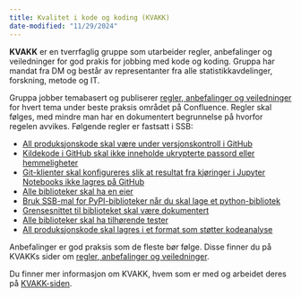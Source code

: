 ```yaml
---
title: Kvalitet i kode og koding (KVAKK)
date-modified: "11/29/2024"
---
```


**KVAKK** er en tverrfaglig gruppe som utarbeider regler, anbefalinger og veiledninger for god prakis for jobbing med kode og koding.
Gruppa har mandat fra DM og består av representanter fra alle statistikkavdelinger, forskning, metode og IT.

Gruppa jobber temabasert og publiserer
[regler, anbefalinger og veiledninger](https://statistics-norway.atlassian.net/wiki/spaces/BEST/pages/3261497397/Kvalitet+i+kode+og+koding)
for hvert tema under beste praksis området på Confluence. Regler skal følges, med mindre man har en dokumentert begrunnelse på hvorfor regelen avvikes. Følgende regler er fastsatt i SSB:

- [All produksjonskode skal være under versjonskontroll i GitHub](https://statistics-norway.atlassian.net/wiki/spaces/BEST/pages/3041492993/Regler+og+anbefalinger+for+versjonskontroll+med+Git#R-001-Regel:-All-produksjonskode-skal-v%C3%A6re-under-versjonskontroll-i-GitHub.)
- [Kildekode i GitHub skal ikke inneholde ukrypterte passord eller hemmeligheter](https://statistics-norway.atlassian.net/wiki/spaces/BEST/pages/3041492993/Regler+og+anbefalinger+for+versjonskontroll+med+Git#R-003-Regel%3A-Kildekode-i-GitHub-skal-ikke-inneholde-ukrypterte-passord-eller-hemmeligheter.)
- [Git-klienter skal konfigureres slik at resultat fra kjøringer i Jupyter Notebooks ikke lagres på GitHub](https://statistics-norway.atlassian.net/wiki/spaces/BEST/pages/3041492993/Regler+og+anbefalinger+for+versjonskontroll+med+Git#R-004-Regel%3A-Git-klienter-skal-konfigureres-slik-at-resultat-fra-kj%C3%B8ringer-i-Jupyter-Notebooks-ikke-lagres-p%C3%A5-GitHub.)
- [Alle biblioteker skal ha en eier](https://statistics-norway.atlassian.net/wiki/spaces/BEST/pages/3569778806/Regler+og+anbefalinger+for+gjenbruk#R-040-Regel%3A-Alle-biblioteker-skal-ha-en-eier)
- [Bruk SSB-mal for PyPI-biblioteker når du skal lage et python-bibliotek](https://statistics-norway.atlassian.net/wiki/spaces/BEST/pages/3569778806/Regler+og+anbefalinger+for+gjenbruk#R-041-Regel%3A-Bruk-SSB-mal-for-PyPI-biblioteker-n%C3%A5r-du-skal-lage-et-python-bibliotek)
- [Grensesnittet til biblioteket skal være dokumentert](https://statistics-norway.atlassian.net/wiki/spaces/BEST/pages/3569778806/Regler+og+anbefalinger+for+gjenbruk#R-042-Regel%3A-Grensesnittet-til-biblioteket-skal-v%C3%A6re-dokumentert)
- [ Alle biblioteker skal ha tilhørende tester](https://statistics-norway.atlassian.net/wiki/spaces/BEST/pages/3569778806/Regler+og+anbefalinger+for+gjenbruk#R-043-Regel%3A-Alle-biblioteker-skal-ha-tilh%C3%B8rende-tester)
- [All produksjonskode skal lagres i et format som støtter kodeanalyse](https://statistics-norway.atlassian.net/wiki/spaces/BEST/pages/3911745551/Regler+og+anbefalinger+for+test+og+kodekvalitet#R-061-Regel%3A-All-produksjonskode-skal-lagres-i-et-format-som-st%C3%B8tter-kodeanalyse.)

Anbefalinger er god praksis som de fleste bør følge. Disse finner du på KVAKKs sider om [regler, anbefalinger og veiledninger](https://statistics-norway.atlassian.net/wiki/spaces/BEST/pages/3261497397/Kvalitet+i+kode+og+koding).

Du finner mer informasjon om KVAKK, hvem som er med og arbeidet deres på [KVAKK-siden](https://statistics-norway.atlassian.net/wiki/spaces/KOD/overview).


